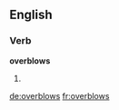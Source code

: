 ==English==

===Verb===
'''overblows'''

# {{third-person singular of|[[overblow]]}}

[[de:overblows]]
[[fr:overblows]]